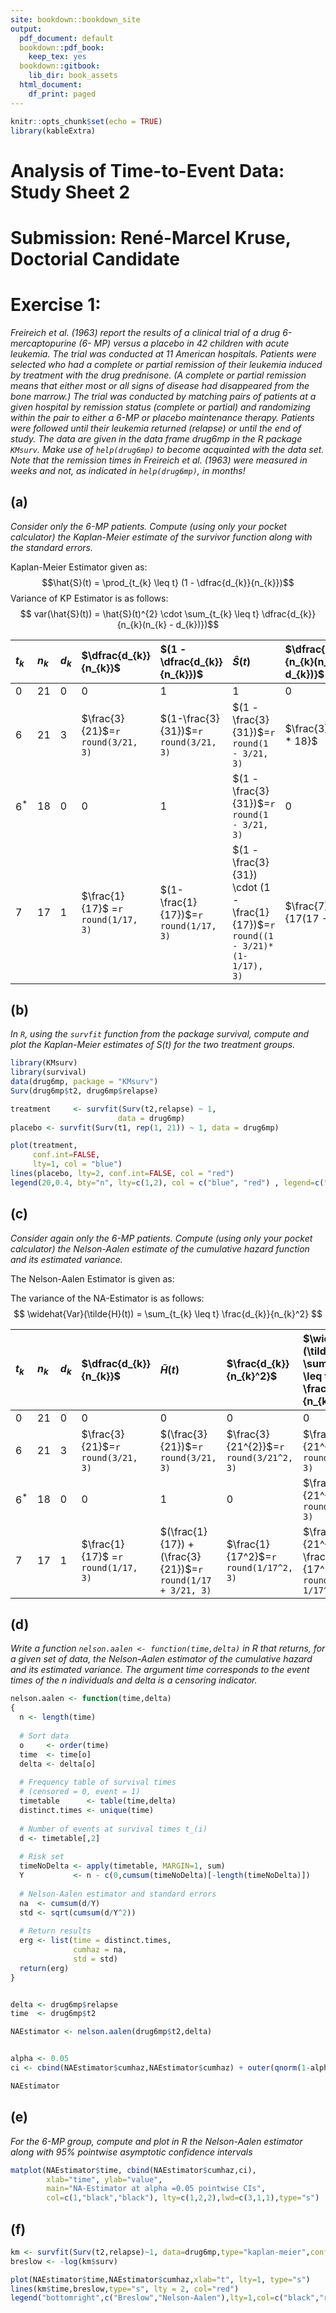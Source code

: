 ```yaml
---
site: bookdown::bookdown_site
output:
  pdf_document: default
  bookdown::pdf_book:
    keep_tex: yes
  bookdown::gitbook:
    lib_dir: book_assets
  html_document:
    df_print: paged
---
```


```r
knitr::opts_chunk$set(echo = TRUE)
library(kableExtra)

```

# Analysis of Time-to-Event Data: Study Sheet 2

# Submission: René-Marcel Kruse, Doctorial Candidate


# Exercise 1:
_Freireich et al. (1963) report the results of a clinical trial of a drug 6-mercaptopurine (6-
MP) versus a placebo in 42 children with acute leukemia. The trial was conducted at 11
American hospitals. Patients were selected who had a complete or partial remission of their
leukemia induced by treatment with the drug prednisone. (A complete or partial remission
means that either most or all signs of disease had disappeared from the bone marrow.)
The trial was conducted by matching pairs of patients at a given hospital by remission
status (complete or partial) and randomizing within the pair to either a 6-MP or placebo
maintenance therapy. Patients were followed until their leukemia returned (relapse) or until
the end of study. The data are given in the data frame drug6mp in the R package `KMsurv`. Make
use of `help(drug6mp)` to become acquainted with the data set. Note that the remission times
in Freireich et al. (1963) were measured in weeks and not, as indicated in `help(drug6mp)`, in
months!_

## (a)
_Consider only the 6-MP patients. Compute (using only your pocket calculator) the
Kaplan-Meier estimate of the survivor function along with the standard errors._ 

Kaplan-Meier Estimator given as:
$$\hat{S}(t) = \prod_{t_{k} \leq t} (1 - \dfrac{d_{k}}{n_{k}})$$
Variance of KP Estimator is as follows:
$$ var(\hat{S}(t)) = \hat{S}(t)^{2} \cdot \sum_{t_{k} \leq t} \dfrac{d_{k}}{n_{k}(n_{k} - d_{k})})$$

| $t_{k}$ | $n_{k}$ | $d_{k}$ | $\dfrac{d_{k}}{n_{k}}$      | $(1 - \dfrac{d_{k}}{n_{k}})$    | $\hat{S}(t)$                                                        | $\dfrac{d_{k}}{n_{k}(n_{k} - d_{k})}$ | $var(\hat{S}(t))$ |
|:--------|:------- |:--------|:--------------------------- |:--------------------------------|:------------------------------------------------------------------- | :------------------------------------ |:----------------- |:---------------- |
| 0       | 21      |0        |0                            |1                                | 1                                                                   | 0                                     |0 | 
| 6       | 21      |3        |$\frac{3}{21}$=```r round(3/21, 3) ```  |$(1-\frac{3}{31})$=```r round(3/21, 3)```  |$(1 - \frac{3}{31})$=```r round(1 - 3/21, 3)```                                | $\frac{3}{21 * 18}$                   | $0.0058$
|$6^*$    | 18      |0        |0                            |1                                |$(1 - \frac{3}{31})$=```r round(1 - 3/21, 3)```                                | $0$                                   | $0.0058$
|7        | 17      |1        |$\frac{1}{17}$ =```r round(1/17, 3) ```|$(1- \frac{1}{17})$=```r round(1/17, 3)``` |$(1 - \frac{3}{31}) \cdot (1 - \frac{1}{17})$=```r round((1 - 3/21)*(1-1/17), 3) ```| $\frac{7}{17(17 - 1)}$                | $0.0078$



## (b)
_In `R`, using the `survfit` function from the package survival, compute and plot the
Kaplan-Meier estimates of S(t) for the two treatment groups._

```r
library(KMsurv)
library(survival)
data(drug6mp, package = "KMsurv")
Surv(drug6mp$t2, drug6mp$relapse)

treatment     <- survfit(Surv(t2,relapse) ~ 1, 
                        data = drug6mp)
placebo <- survfit(Surv(t1, rep(1, 21)) ~ 1, data = drug6mp)

```

```r

plot(treatment,
     conf.int=FALSE, 
     lty=1, col = "blue")
lines(placebo, lty=2, conf.int=FALSE, col = "red")
legend(20,0.4, bty="n", lty=c(1,2), col = c("blue", "red") , legend=c("Treatment", "Placebo (not the Band!)"))

```


## (c)
_Consider again only the 6-MP patients. Compute (using only your pocket calculator)
the Nelson-Aalen estimate of the cumulative hazard function and its estimated variance._

The Nelson-Aalen Estimator is given as:
\begin{eqnarray*}
\tilde{H}(t)= 
    \begin{cases}  
        0 & \;\mbox{for}\; {t} < t_{1}, \\
        \sum_{t_{k} \leq t} \frac{d_{k}}{n_{k}} & \;\mbox{for}\; {t} \geq t_{1}.
    \end{cases}
\end{eqnarray*} 

The variance of the NA-Estimator is as follows:
$$ \widehat{Var}(\tilde{H}(t)) =  \sum_{t_{k} \leq t} \frac{d_{k}}{n_{k}^2} $$


| $t_{k}$ | $n_{k}$ | $d_{k}$ | $\dfrac{d_{k}}{n_{k}}$                 | $\tilde{H}(t)$                                                 | $\frac{d_{k}}{n_{k}^2}$                      |$\widehat{Var}(\tilde{H}(t)) =  \sum_{t_{k} \leq t} \frac{d_{k}}{n_{k}^2}$   |
|:--------|:------- |:--------|:-------------------------------------- |:---------------------------------------------------------------| :--------------------------------------------|:--------------------------------------------------------------------------- |
| 0       | 21      |0        |0                                       |0                                                               | 0                                            | 0                                                                           | 
| 6       | 21      |3        |$\frac{3}{21}$=```r round(3/21, 3) ```  |$(\frac{3}{21})$=```r round(3/21, 3)```                         | $\frac{3}{21^{2}}$=```r round(3/21^2, 3)```  | $\frac{3}{21^{2}}$=```r round(3/21^2, 3)```                                 |
|$6^*$    | 18      |0        |0                                       |1                                                               | $0$                                          | $\frac{3}{21^{2}}$=```r round(3/21^2, 3)```                                 |
|7        | 17      |1        |$\frac{1}{17}$ =```r round(1/17, 3) ``` |$(\frac{1}{17}) + (\frac{3}{21})$=```r round(1/17 + 3/21, 3)``` | $\frac{1}{17^2}$=```r round(1/17^2, 3)```    |  $\frac{3}{21^{2}} + \frac{1}{17^2}$=```r round(3/21^2 + 1/17^2, 3)```      |



## (d)
_Write a function `nelson.aalen <- function(time,delta)` in R that returns, for a
given set of data, the Nelson-Aalen estimator of the cumulative hazard and its estimated
variance. The argument time corresponds to the event times of the n individuals and
delta is a censoring indicator._

```r

nelson.aalen <- function(time,delta)
{
  n <- length(time)
  
  # Sort data
  o     <- order(time)
  time  <- time[o]
  delta <- delta[o]
  
  # Frequency table of survival times
  # (censored = 0, event = 1)
  timetable      <- table(time,delta)
  distinct.times <- unique(time)
  
  # Number of events at survival times t_(i)
  d <- timetable[,2]
  
  # Risk set
  timeNoDelta <- apply(timetable, MARGIN=1, sum)
  Y           <- n - c(0,cumsum(timeNoDelta)[-length(timeNoDelta)])
  
  # Nelson-Aalen estimator and standard errors
  na  <- cumsum(d/Y)
  std <- sqrt(cumsum(d/Y^2))
  
  # Return results
  erg <- list(time = distinct.times,
              cumhaz = na,
              std = std)
  return(erg)
}


delta <- drug6mp$relapse
time  <- drug6mp$t2

NAEstimator <- nelson.aalen(drug6mp$t2,delta)


alpha <- 0.05
ci <- cbind(NAEstimator$cumhaz,NAEstimator$cumhaz) + outer(qnorm(1-alpha/2)*NAEstimator$std, c(-1,1))

```

```r
NAEstimator
```


## (e)
_For the 6-MP group, compute and plot in R the Nelson-Aalen estimator along with
95% pointwise asymptotic confidence intervals_

```r
matplot(NAEstimator$time, cbind(NAEstimator$cumhaz,ci),
        xlab="time", ylab="value",
        main="NA-Estimator at alpha =0.05 pointwise CIs", 
        col=c(1,"black","black"), lty=c(1,2,2),lwd=c(3,1,1),type="s")
```


## (f)
<!-- _Graphically compare in R the Nelson-Aalen estimator $H_{NA}(t)$ with the -->
<!-- Breslow estimator $H_B(t) = − ln(\hat S_{KM}(t))$._ -->

```r
km <- survfit(Surv(t2,relapse)~1, data=drug6mp,type="kaplan-meier",conf.type="none")
breslow <- -log(km$surv)

```


```r
plot(NAEstimator$time,NAEstimator$cumhaz,xlab="t", lty=1, type="s")
lines(km$time,breslow,type="s", lty = 2, col="red")
legend("bottomright",c("Breslow","Nelson-Aalen"),lty=1,col=c("black","red"))

```





